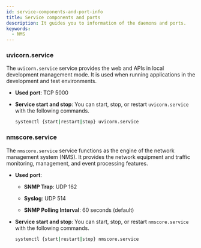 ```yaml
---
id: service-components-and-port-info
title: Service components and ports
description: It guides you to information of the daemons and ports.
keywords:
  - NMS
---
```


### uvicorn.service

The `uvicorn.service` service provides the web and APIs in local development management mode. It is used when running applications in the development and test environments.

- **Used port**: TCP 5000

- **Service start and stop**: You can start, stop, or restart `uvicorn.service` with the following commands. 

  ```bash
  systemctl {start|restart|stop} uvicorn.service
  ```

### nmscore.service

The `nmscore.service` service functions as the engine of the network management system (NMS). It provides the network equipment and traffic monitoring, management, and event processing features.

- **Used port**:

  - **SNMP Trap**: UDP 162

  - **Syslog**: UDP 514

  - **SNMP Polling Interval**: 60 seconds (default)

- **Service start and stop**: You can start, stop, or restart `nmscore.service` with the following commands. 

  ```bash
  systemctl {start|restart|stop} nmscore.service
  ```
